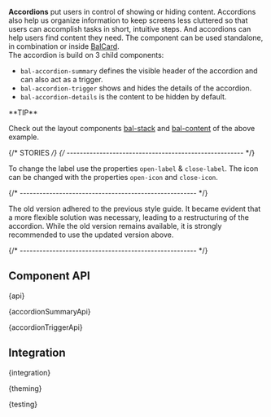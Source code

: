 

<Meta of={AccordionStories} />

<StoryHeading of={AccordionStories.Basic} hidden></StoryHeading>

<Banner of={AccordionStories} />

<Lead>**Accordions** put users in control of showing or hiding content. Accordions also help us organize information to
  keep screens less cluttered so that users can accomplish tasks in short, intuitive steps. And accordions can help
  users find content they need. The component can be used standalone, in combination or inside [BalCard](?path=/docs/components-containment-card--documentation).</Lead>
<br />
The accordion is build on 3 child components:

- `bal-accordion-summary` defines the visible header of the accordion and can also act as a trigger.
- `bal-accordion-trigger` shows and hides the details of the accordion.
- `bal-accordion-details` is the content to be hidden by default.

<Canvas of={AccordionStories.Basic} sourceState="shown" />

<PlaygroundBar of={AccordionStories.Basic}></PlaygroundBar>

<InfoQuote>
**TIP**

Check out the layout components [bal-stack](?path=/docs/components-layout-stack--basic) and [bal-content](?path=/docs/components-layout-content--basic) of the above example.
</InfoQuote>

{/* STORIES */}
{/* ------------------------------------------------------ */}

<StoryHeading of={AccordionStories.ButtonAccordion}></StoryHeading>

To change the label use the properties `open-label` & `close-label`. The icon can be changed with the properties `open-icon` and `close-icon`.

<Canvas of={AccordionStories.ButtonAccordion} />

{/* ------------------------------------------------------ */}

<StoryHeading of={AccordionStories.OldVersion}></StoryHeading>

The old version adhered to the previous style guide. It became evident that a more flexible solution
was necessary, leading to a restructuring of the accordion.
While the old version remains available, it is strongly recommended to use the updated version above.

<Canvas of={AccordionStories.OldVersion} />

{/* ------------------------------------------------------ */}

## Component API


<Markdown>{api}</Markdown>


<Markdown>{accordionSummaryApi}</Markdown>


<Markdown>{accordionTriggerApi}</Markdown>

## Integration


<Markdown>{integration}</Markdown>


<Markdown>{theming}</Markdown>


<Markdown>{testing}</Markdown>

<Footer />

